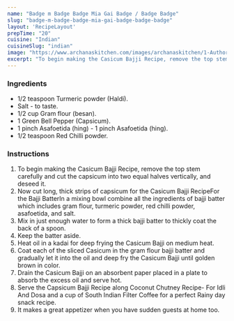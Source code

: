 ---
name: "Badge m Badge Badge Mia Gai Badge / Badge Badge"
slug: "badge-m-badge-badge-mia-gai-badge-badge-badge"
layout: 'RecipeLayout'
prepTime: "20"
cuisine: "Indian"
cuisineSlug: "indian"
image: "https://www.archanaskitchen.com/images/archanaskitchen/1-Author/sneha-archanaskitchen.com/Capsicum_Bajji_Recipe_.jpg"
excerpt: "To begin making the Casicum Bajji Recipe, remove the top stem carefully and cut the capsicum into two equal halves vertically, and deseed it"
---

### Ingredients

- 1/2 teaspoon Turmeric powder (Haldi).
- Salt - to taste.
- 1/2 cup Gram flour (besan).
- 1 Green Bell Pepper (Capsicum).
- 1 pinch Asafoetida (hing) - 1 pinch Asafoetida (hing).
- 1/2 teaspoon Red Chilli powder.

### Instructions

1. To begin making the Casicum Bajji Recipe, remove the top stem carefully and cut the capsicum into two equal halves vertically, and deseed it.
1. Now cut long, thick strips of capsicum for the Casicum Bajji RecipeFor the Bajji  BatterIn a mixing bowl combine all the ingredients of bajji batter which includes gram flour, turmeric powder, red chilli powder, asafoetida, and salt.
1. Mix in just enough water to form a thick bajji batter to thickly coat the back of a spoon.
1. Keep the batter aside.
1. Heat oil in a kadai for deep frying the Casicum Bajji on medium heat.
1. Coat each of the sliced Casicum in the gram flour bajji batter and gradually let it into the oil and deep fry the Casicum Bajji until golden brown in color.
1. Drain the Casicum Bajji on an absorbent paper placed in a plate to absorb the excess oil and serve hot.
1. Serve the Capsicum Bajji Recipe along Coconut Chutney Recipe- For Idli And Dosa and a cup of South Indian Filter Coffee for a perfect Rainy day snack recipe.
1. It makes a great appetizer when you have sudden guests at home too.
